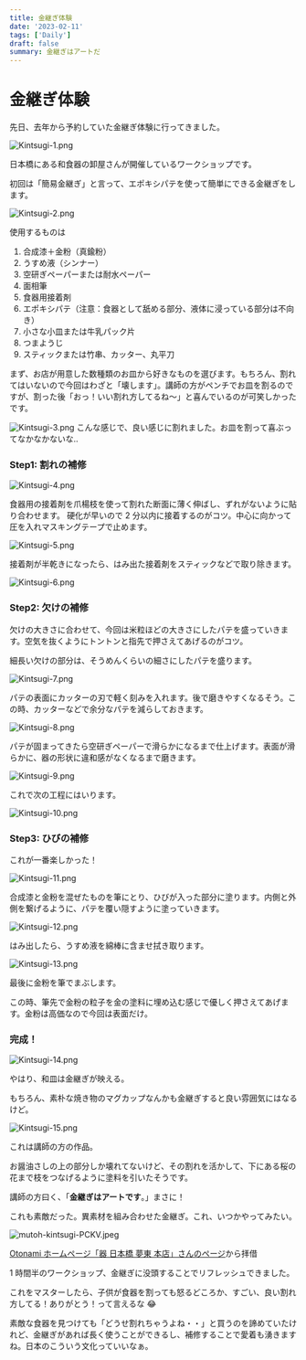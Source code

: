 ```yaml
---
title: 金継ぎ体験
date: '2023-02-11'
tags: ['Daily']
draft: false
summary: 金継ぎはアートだ
---
```


# 金継ぎ体験

先日、去年から予約していた金継ぎ体験に行ってきました。

![Kintsugi-1.png](/static/images/Kintsugi-png/Kintsugi-1.png)

日本橋にある和食器の卸屋さんが開催しているワークショップです。

初回は「簡易金継ぎ」と言って、エポキシパテを使って簡単にできる金継ぎをします。

![Kintsugi-2.png](/static/images/Kintsugi-png/Kintsugi-2.png)

使用するものは

1. 合成漆＋金粉（真鍮粉）
2. うすめ液（シンナー）
3. 空研ぎペーパーまたは耐水ペーパー
4. 面相筆
5. 食器用接着剤
6. エポキシパテ（注意：食器として舐める部分、液体に浸っている部分は不向き）
7. 小さな小皿または牛乳パック片
8. つまようじ
9. スティックまたは竹串、カッター、丸平刀

まず、お店が用意した数種類のお皿から好きなものを選びます。もちろん、割れてはいないので今回はわざと「壊します」。講師の方がペンチでお皿を割るのですが、割った後「おっ！いい割れ方してるね〜」と喜んでいるのが可笑しかったです。

![Kintsugi-3.png](/static/images/Kintsugi-png/Kintsugi-3.png)
こんな感じで、良い感じに割れました。お皿を割って喜ぶってなかなかないな‥

### Step1: 割れの補修

![Kintsugi-4.png](/static/images/Kintsugi-png/Kintsugi-4.png)

食器用の接着剤を爪楊枝を使って割れた断面に薄く伸ばし、ずれがないように貼り合わせます。
硬化が早いので 2 分以内に接着するのがコツ。中心に向かって圧を入れマスキングテープで止めます。

![Kintsugi-5.png](/static/images/Kintsugi-png/Kintsugi-5.png)

接着剤が半乾きになったら、はみ出た接着剤をスティックなどで取り除きます。

![Kintsugi-6.png](/static/images/Kintsugi-png/Kintsugi-6.png)

### Step2: 欠けの補修

欠けの大きさに合わせて、今回は米粒ほどの大きさにしたパテを盛っていきます。空気を抜くようにトントンと指先で押さえてあげるのがコツ。

細長い欠けの部分は、そうめんくらいの細さにしたパテを盛ります。

![Kintsugi-7.png](/static/images/Kintsugi-png/Kintsugi-7.png)

パテの表面にカッターの刃で軽く刻みを入れます。後で磨きやすくなるそう。この時、カッターなどで余分なパテを減らしておきます。

![Kintsugi-8.png](/static/images/Kintsugi-png/Kintsugi-8.png)

パテが固まってきたら空研ぎペーパーで滑らかになるまで仕上げます。表面が滑らかに、器の形状に違和感がなくなるまで磨きます。

![Kintsugi-9.png](/static/images/Kintsugi-png/Kintsugi-9.png)

これで次の工程にはいります。

![Kintsugi-10.png](/static/images/Kintsugi-png/Kintsugi-10.png)

### Step3: ひびの補修

これが一番楽しかった！

![Kintsugi-11.png](/static/images/Kintsugi-png/Kintsugi-11.png)

合成漆と金粉を混ぜたものを筆にとり、ひびが入った部分に塗ります。内側と外側を繋げるように、パテを覆い隠すように塗っていきます。

![Kintsugi-12.png](/static/images/Kintsugi-png/Kintsugi-12.png)

はみ出したら、うすめ液を綿棒に含ませ拭き取ります。

![Kintsugi-13.png](/static/images/Kintsugi-png/Kintsugi-13.png)

最後に金粉を筆でまぶします。

この時、筆先で金粉の粒子を金の塗料に埋め込む感じで優しく押さえてあげます。金粉は高価なので今回は表面だけ。

### 完成！

![Kintsugi-14.png](/static/images/Kintsugi-png/Kintsugi-14.png)

やはり、和皿は金継ぎが映える。

もちろん、素朴な焼き物のマグカップなんかも金継ぎすると良い雰囲気にはなるけど。

![Kintsugi-15.png](/static/images/Kintsugi-png/Kintsugi-15.png)

これは講師の方の作品。

お醤油さしの上の部分しか壊れてないけど、その割れを活かして、下にある桜の花まで枝をつなげるように塗料を引いたそうです。

講師の方曰く、「**金継ぎはアートです**。」まさに！

これも素敵だった。異素材を組み合わせた金継ぎ。これ、いつかやってみたい。

![mutoh-kintsugi-PCKV.jpeg](/static/images/Kintsugi-png/mutoh-kintsugi-PCKV.jpeg)

[Otonami ホームページ「器 日本橋 夢東 本店」さんのページ](https://otonami.jp/experiences/mutoh-2/)から拝借

1 時間半のワークショップ、金継ぎに没頭することでリフレッシュできました。

これをマスターしたら、子供が食器を割っても怒るどころか、すごい、良い割れ方してる！ありがとう！って言えるな 😂

素敵な食器を見つけても「どうせ割れちゃうよね・・」と買うのを諦めていたけれど、金継ぎがあれば長く使うことができるし、補修することで愛着も湧きますね。日本のこういう文化っていいなぁ。
